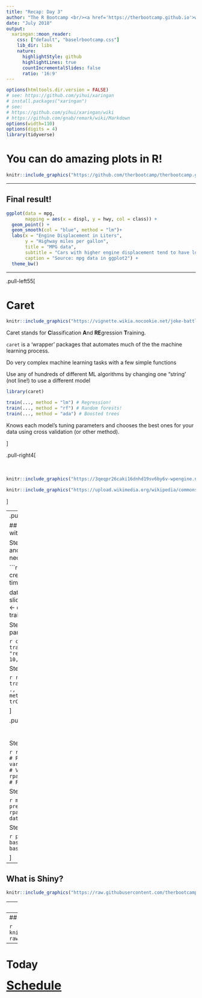 ```yaml
---
title: "Recap: Day 3"
author: "The R Bootcamp <br/><a href='https://therbootcamp.github.io'>www.therbootcamp.com</a><br/><a href='https://twitter.com/therbootcamp'>@therbootcamp</a>"
date: "July 2018"
output:
  xaringan::moon_reader:
    css: ["default", "baselrbootcamp.css"]
    lib_dir: libs
    nature:
      highlightStyle: github
      highlightLines: true
      countIncrementalSlides: false
      ratio: '16:9'
---
```




```r
options(htmltools.dir.version = FALSE)
# see: https://github.com/yihui/xaringan
# install.packages("xaringan")
# see: 
# https://github.com/yihui/xaringan/wiki
# https://github.com/gnab/remark/wiki/Markdown
options(width=110)
options(digits = 4)
library(tidyverse)
```


# You can do amazing plots in R!

```r
knitr::include_graphics("https://github.com/therbootcamp/therbootcamp.github.io/blob/master/_sessions/_image/ggplotgallery.png?raw=true")
```

---

## Final result!

```r
ggplot(data = mpg, 
       mapping = aes(x = displ, y = hwy, col = class)) +
  geom_point() + 
  geom_smooth(col = "blue", method = "lm")+
  labs(x = "Engine Displacement in Liters",
       y = "Highway miles per gallon",
       title = "MPG data",
       subtitle = "Cars with higher engine displacement tend to have lower highway mpg",
       caption = "Source: mpg data in ggplot2") + 
  theme_bw()

```



---

.pull-left55[

# Caret

```r
knitr::include_graphics("https://vignette.wikia.nocookie.net/joke-battles/images/2/21/Bugs-Bunny-4.png/revision/latest?cb=20151231234917")
```

Caret stands for <b>C</b>lassification <b>A</b>nd <b>RE</b>gression <b>T</b>raining.

`caret` is a 'wrapper' packages that automates much of the the machine learning process.

Do very complex machine learning tasks with a few simple functions

Use any of hundreds of different ML algorithms by changing one "string' (not line!) to use a different model

```r
library(caret)

train(..., method = "lm") # Regression!
train(..., method = "rf") # Random forests!
train(..., method = "ada") # Boosted trees
```

Knows each model's tuning parameters and chooses the best ones for your data using cross validation (or other method).

]

.pull-right4[
<br><br><br>
```r
knitr::include_graphics("https://3qeqpr26caki16dnhd19sv6by6v-wpengine.netdna-ssl.com/wp-content/uploads/2014/09/Caret-package-in-R.png")
```

```r
knitr::include_graphics("https://upload.wikimedia.org/wikipedia/commons/1/1c/K-fold_cross_validation_EN.jpg")
```


]



---
.pull-left5[

## Recap - ML steps with caret

Step 0: Create training and test data (if necessary)

```r
train_v <- createDataPartition(y, times, p)

data_train <- data %>% slice(train_v)
data_test <- data %>% slice(-train_v)
```

Step 1: Define control parameters

```r
ctl <- trainControl(method = "repeatedcv",
                    number = 10, 
                    repeats = 2) 
```


Step 2: Train model

```r
rpart_train <- train(form = income ~ .,  
                     data = data_train,
                     method = "rpart",
                     trControl = ctl)
```

]

.pull-right45[
<br><br><br>
Step 3: Explore

```r
rpart_train            # Print object
varImp(rpart_train)    # Var importance
rpart_train$finalModel # Final model
```


Step 4: Predict 

```r
my_pred <- predict(object = rpart_train, 
                   newdata = data_test)
```


Step 4: Evaluate 

```r
postResample(pred = bas_pred, 
             obs = baselers_test$income)
```


]




---

## What is Shiny?

```r
knitr::include_graphics("https://raw.githubusercontent.com/therbootcamp/therbootcamp.github.io/master/_sessions/_image/shiny_definition.png")
```

---
## Practical

In the practical, we will create the following app from scratch, and publish it online!

<iframe src="https://econpsychbasel.shinyapps.io/FinalApp/" width="1200" height="7500"></iframe>


---
## What is Shiny?

```r
knitr::include_graphics("https://github.com/therbootcamp/therbootcamp.github.io/blob/master/_sessions/_image/shiny_definition.png?raw=true")
```

---
# Today

<p><font size=6><b><a href="https://therbootcamp.github.io/BaselRBootcamp_2018April/schedule">Schedule</a>
